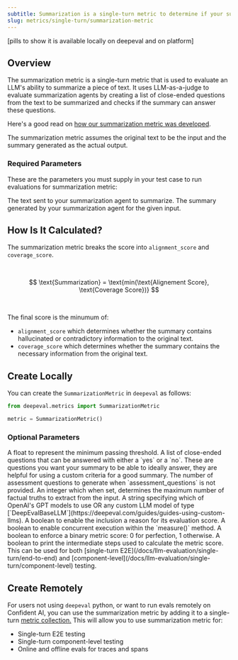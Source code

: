 ```yaml
---
subtitle: Summarization is a single-turn metric to determine if your summarizer is generating facutally correct summaries.
slug: metrics/single-turn/summarization-metric
---
```


[pills to show it is available locally on deepeval and on platform]

## Overview

The summarization metric is a single-turn metric that is used to evaluate an LLM's ability to summarize a piece of text. It uses LLM-as-a-judge to evaluate summarization agents by creating a list of close-ended questions from the text to be summarized and checks if the summary can answer these questions.

Here's a good read on [how our summarization metric was developed](https://www.confident-ai.com/blog/a-step-by-step-guide-to-evaluating-an-llm-text-summarization-task).

<Warning>

The summarization metric assumes the original text to be the input and the summary generated as the actual output.

</Warning>

### Required Parameters

These are the parameters you must supply in your test case to run evaluations for summarization metric:

<ParamField path="input" type="string" required>
  The text sent to your summarization agent to summarize.
</ParamField>
<ParamField path="actual_output" type="string" required>
  The summary generated by your summarization agent for the given input.
</ParamField>

## How Is It Calculated?

The summarization metric breaks the score into `alignment_score` and `coverage_score`.

<br />

$$
\text{Summarization} = \text{min(\text{Alignement Score}, \text{Coverage Score})}
$$

<br />

The final score is the minumum of:

- `alignment_score` which determines whether the summary contains hallucinated or contradictory information to the original text.
- `coverage_score` which determines whether the summary contains the necessary information from the original text.

## Create Locally

You can create the `SummarizationMetric` in `deepeval` as follows:

```python
from deepeval.metrics import SummarizationMetric

metric = SummarizationMetric()
```

### Optional Parameters

<ParamField path="threshold" type="number" default={0.5}>
  A float to represent the minimum passing threshold.
</ParamField>
<ParamField
  path="assessment_questions"
  type="list of strings"
  default={"questions generated by deepeval at evaluation time"}
>
  A list of close-ended questions that can be answered with either a `yes` or a
  `no`. These are questions you want your summary to be able to ideally answer,
  they are helpful for using a custom criteria for a good summary.
</ParamField>
<ParamField path="n" type="number" default="5">
  The number of assessment questions to generate when `assessment_questions` is
  not provided.
</ParamField>
<ParamField path="truths_extraction_limit" type="number">
  An integer which when set, determines the maximum number of factual truths to
  extract from the input.
</ParamField>
<ParamField path="model" type="string | Object" default="gpt-4.1">
  A string specifying which of OpenAI's GPT models to use OR any custom LLM
  model of type
  [`DeepEvalBaseLLM`](https://deepeval.com/guides/guides-using-custom-llms).
</ParamField>
<ParamField path="include_reason" type="boolean" default={"true"}>
  A boolean to enable the inclusion a reason for its evaluation score.
</ParamField>
<ParamField path="async_mode" type="boolean" default={"true"}>
  A boolean to enable concurrent execution within the `measure()` method.
</ParamField>
<ParamField path="strict_mode" type="boolean" default={"false"}>
  A boolean to enforce a binary metric score: 0 for perfection, 1 otherwise.
</ParamField>
<ParamField path="verbose_mode" type="boolean" default={"false"}>
  A boolean to print the intermediate steps used to calculate the metric score.
</ParamField>

<Success>
  This can be used for both [single-turn
  E2E](/docs/llm-evaluation/single-turn/end-to-end) and
  [component-level](/docs/llm-evaluation/single-turn/component-level) testing.
</Success>

## Create Remotely

For users not using `deepeval` python, or want to run evals remotely on Confident AI, you can use the summarization metric by adding it to a single-turn [metric collection.](/metrics/metric-collections) This will allow you to use summarization metric for:

- Single-turn E2E testing
- Single-turn component-level testing
- Online and offline evals for traces and spans
